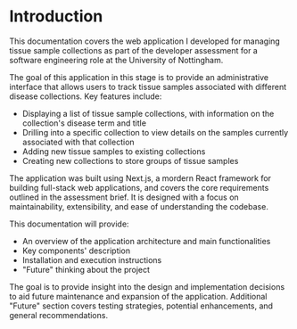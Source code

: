 # Introduction

This documentation covers the web application I developed for managing tissue sample collections as part of the developer assessment for a software engineering role at the University of Nottingham.

The goal of this application in this stage is to provide an administrative interface that allows users to track tissue samples associated with different disease collections. Key features include:

- Displaying a list of tissue sample collections, with information on the collection's disease term and title
- Drilling into a specific collection to view details on the samples currently associated with that collection
- Adding new tissue samples to existing collections
- Creating new collections to store groups of tissue samples

The application was built using Next.js, a mordern React framework for building full-stack web applications, and covers the core requirements outlined in the assessment brief. It is designed with a focus on maintainability, extensibility, and ease of understanding the codebase.

This documentation will provide:

- An overview of the application architecture and main functionalities
- Key components' description
- Installation and execution instructions
- "Future" thinking about the project

The goal is to provide insight into the design and implementation decisions to aid future maintenance and expansion of the application. Additional "Future" section covers testing strategies, potential enhancements, and general recommendations.
